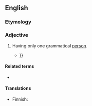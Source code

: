 ==English==

===Etymology===
{{prefix|en|mono|personal}}

===Adjective===
{{en-adj|-}}

# {{lb|en|grammar}} Having only one grammatical [[person]].
#* {{quote-book
|en
|pageurl=http://books.google.com/books?id=864tGNzqcrIC&pg=PA650&lpg=PA650&dq=finnish+monopersonal&q=finnish%20monopersonal&f=false
|title=Morphology
|author=G. E. Booij, Christian Lehmann, Joachim Mugdan
|year=2000
|publisher=Walter de Gruyter
|page=650
|passage=Grammars of several languages traditionally list a subcategory of '''monopersonal''' verbs that occur only in the third-person but not in the first or second. Some such verbs do not even occur in the third-person plural. For instance, Finnish has several subtypes of '''monopersonal''' verbs, here all listed in the third person singular (marked by lenghthening of the stem-vowel): {{...}}}}

====Related terms====
* {{l|en|impersonal verb}}

====Translations====
{{trans-top|having one grammatical person}}
* Finnish: {{t|fi|yksipersoonainen}}
{{trans-mid}}
{{trans-bottom}}